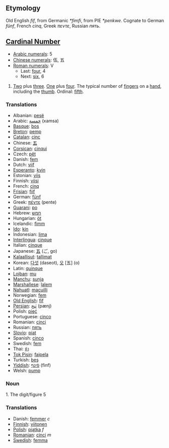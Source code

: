 == Etymology ==
Old English ''fíf'', from Germanic ''*fimfi'', from PIE ''*penkwe''. Cognate to German ''fünf'', French ''cinq'', Greek ''πεντε'', Russian ''пять''.


== [[Cardinal Number]] ==
*[[w:Arabic Numerals|Arabic numerals]]: 5
*[[w:Chinese numerals|Chinese numerals]]: 伍, 五
*[[w:Roman numerals|Roman numerals]]: V
**Last: [[four]], 4
**Next: [[six]], 6

# [[Two]] plus [[three]]. [[One]] plus [[four]]. The typical number of [[finger]]s on a [[hand]], including the [[thumb]]. Ordinal: [[fifth]].


=== Translations ===
*Albanian: [[pesë]]
*Arabic: [[خمسة]] (xamsa)
*[[Basque]]: [[bos]]
*[[Breton]]: [[pemp]]
*[[Catalan]]: [[cinc]]
*Chinese: [[五]]
*[[Corsican]]: [[cinqui]]
*Czech: [[pět]]
*Danish: [[fem]]
*Dutch: [[vijf]]
*[[Esperanto]]: [[kvin]]
*Estonian: [[viis]]
*Finnish: [[viisi]]
*French: [[cinq]]
*[[Frisian]]: [[fiif]]
*German: [[fünf]]
*Greek: [[πέντε]] (pente)
*[[Guarani]]: [[po]]
*Hebrew: [[חמש]]
*Hungarian: [[öt]]
*Icelandic: [[fimm]]
*[[Ido]]: [[kin]]
*Indonesian: [[lima]]
*[[Interlingua]]: [[cinque]]
*Italian: [[cinque]]
*Japanese: [[五]] (ご, go)
*[[Kalaallisut]]: [[tallimat]]
*Korean: [[다섯]] (daseot), [[오]] [五] (o)
*Latin: [[quinque]]
*[[Lojban]]: [[mu]]
*[[Manchu]]: [[sunja]]
*[[Marshallese]]: [[ļalem]]
*[[Nahuatl]]: [[macuilli]]
*Norwegian: [[fem]]
*[[Old English]]: [[fif]]
*[[Persian]]: [[پَنج]] (pænj)
*Polish: [[pięć]]
*Portuguese: [[cinco]]
*Romanian: [[cinci]]
*Russian: [[пять]]
*[[Slovio]]: [[piat]]
*Spanish: [[cinco]]
*Swedish: [[fem]]
*Thai: [[ห้า]]
*[[Tok Pisin]]: [[faipela]]
*Turkish: [[beş]]
*[[Yiddish]]: [[פֿינף]] (finf)
*Welsh: [[pump]]

=== Noun ===

1. The digit/figure 5

=== Translations ===
*Danish: [[femmer]] ''c''
*[[Finnish]]: [[viitonen]]
*[[Polish]]: [[piątka]] ''f''
*[[Romanian]]: [[cinci]] ''m''
*[[Swedish]]: [[femma]]